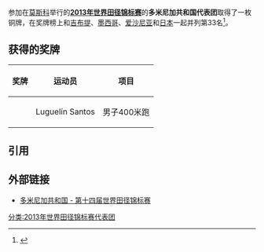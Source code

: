 参加在{{RUS}}[[莫斯科|莫斯科]]举行的'''[[2013年世界田径锦标赛|2013年世界田径锦标赛]]'''的'''多米尼加共和国代表团'''取得了一枚铜牌，在奖牌榜上和[[2013年世界田径锦标赛吉布提代表团|吉布提]]、[[2013年世界田径锦标赛墨西哥代表团|墨西哥]]、[[2013年世界田径锦标赛爱沙尼亚代表团|爱沙尼亚]]和[[2013年世界田径锦标赛日本代表团|日本]]一起并列第33名<ref>{{cite web |url=http://www.iaaf.org/competitions/iaaf-world-championships/14th-iaaf-world-championships-4873/medaltable |title=2013年世界田径锦标赛奖牌榜 |publisher=国际田联 |accessdate=2013-08-18 |archive-date=2018-01-08 |archive-url=https://web.archive.org/web/20180108063912/https://www.iaaf.org/competitions/iaaf-world-championships/14th-iaaf-world-championships-4873/medaltable |dead-url=no }}{{en}}</ref>。

== 获得的奖牌 ==
{| class="wikitable" style="font-size:90%" width=60%
|-
! 奖牌
! 运动员
! 项目
|-
| {{bronze medal}} || Luguelín Santos || 男子400米跑
|}

== 引用 ==
{{reflist}}

== 外部链接 ==
*[http://www.iaaf.org/competitions/iaaf-world-championships/14th-iaaf-world-championships-4873/country/dominican-republic 多米尼加共和国 - 第十四届世界田径锦标赛]{{Wayback|url=http://www.iaaf.org/competitions/iaaf-world-championships/14th-iaaf-world-championships-4873/country/dominican-republic |date=20190214092621 }}{{en}}

[[分类:2013年世界田径锦标赛代表团|分类:2013年世界田径锦标赛代表团]]